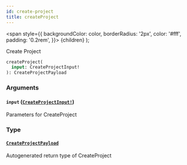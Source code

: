 ```yaml
---
id: create-project
title: createProject
---
```


<span
style={{
      backgroundColor: color,
      borderRadius: '2px',
      color: '#fff',
      padding: '0.2rem',
    }}>
{children}
</span>
);

Create Project

```graphql
createProject(
  input: CreateProjectInput!
): CreateProjectPayload

```

### Arguments

#### `input` ([`CreateProjectInput!`](/api/graphql/documentation/inputs/create-project-input))

Parameters for CreateProject

### Type

#### [`CreateProjectPayload`](/api/graphql/documentation/objects/create-project-payload)

Autogenerated return type of CreateProject
